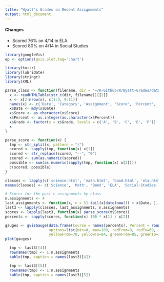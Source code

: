 ```yaml
---
title: "Wyatt's Grades on Recent Assignments"
output: html_document
---
```


#### Changes
* Scored 76% on 4/14 in ELA
* Scored 80% on 4/14 in Social Studies


```r
library(googleVis)
op <- options(gvis.plot.tag='chart')
```

```r
library(knitr)
library(lubridate)
library(stringr)
library(XML)

parse_class <- function(filename, dir = '~/R-Github/R/Wyatt-Grades/data/') {
  x <- readHTMLTable(str_c(dir, filename))[[2]]
  x <- x[2:nrow(x), c(1:3, 9:11)]
  names(x) <- c('Date', 'Category', 'Assignment', 'Score', 'Percent', 'Grade')
  x$Date <- mdy(x$Date)
  x$Score <- as.character(x$Score)
  x$Percent <- as.integer(as.character(x$Percent))
  x$Grade <- factor(x = x$Grade, levels = c('A', 'B', 'C', 'D', 'F'))
  x
}

parse_score <- function(x) {
  tmp <- str_split(x, pattern = "/")
  scored <- sapply(tmp, function(x) x[1])
  scored <- str_replace(scored, "--", "0")
  scored <- sum(as.numeric(scored))
  possible <- sum(as.numeric(sapply(tmp, function(x) x[2])))
  c(scored, possible)
}

classes <- lapply(c('science.html', 'math.html', 'band.html', 'ela.html', 'social-studies.html'), parse_class)
names(classes) <- c('Science', 'Math', 'Band', 'ELA', 'Social-Studies')

# Scores for the past n assignments by class
n.assignments <- 4
last_assignments <- function(x, n = 5) tail(x[date(now()) > x$Date, ], n)
last3 <- lapply(classes, last_assignments, n.assignments)
scores <- lapply(last3, function(x) parse_score(x$Score))
percents <- sapply(scores, function(x) 100 * x[1] / x[2])
```

```r
gauges <- gvisGauge(data.frame(Course = names(percents), Percent = round(percents, 1)), 
                    options=list(min=0, max=100, redFrom=0, redTo=69, 
                    yellowFrom=70, yellowTo=84, greenFrom=85, greenTo=100))
plot(gauges)
```


```r
  tmp <- last3[[4]]
  rownames(tmp) <- 1:n.assignments
  kable(tmp, caption = names(last3)[4])
```

```r
  tmp <- last3[[5]]
  rownames(tmp) <- 1:n.assignments
  kable(tmp, caption = names(last3)[5])
```
